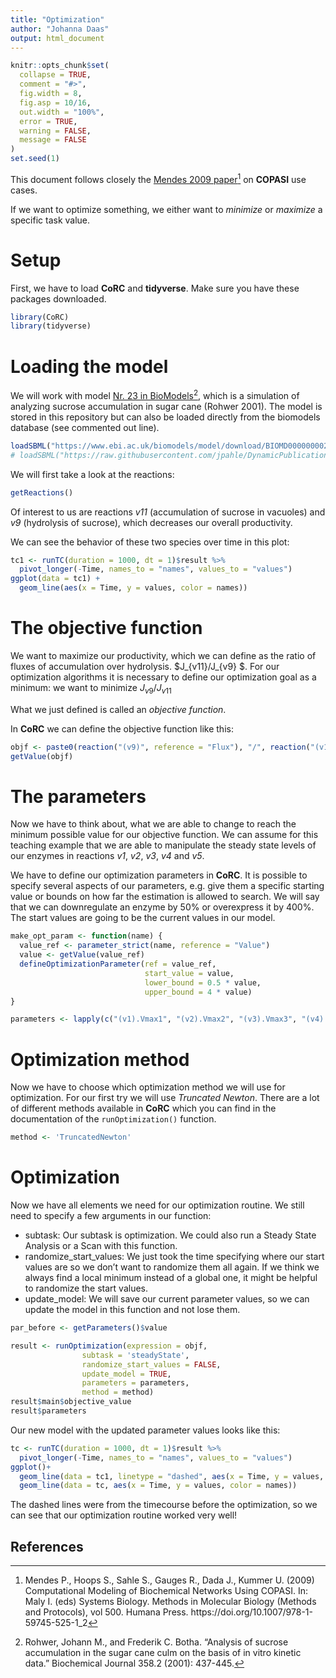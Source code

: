 ---
title: "Optimization"
author: "Johanna Daas"
output: html_document
---

```{r, echo=FALSE}
knitr::opts_chunk$set(
  collapse = TRUE,
  comment = "#>",
  fig.width = 8,
  fig.asp = 10/16,
  out.width = "100%",
  error = TRUE,
  warning = FALSE,
  message = FALSE
)
set.seed(1)
```

This document follows closely the [Mendes 2009 paper](https://doi.org/10.1007/978-1-59745-525-1_2)[^1] on **COPASI** use cases.

If we want to optimize something, we either want to *minimize* or *maximize* a specific task value.

# Setup

First, we have to load **CoRC** and **tidyverse**.
Make sure you have these packages downloaded.

```{r, message = FALSE}
library(CoRC)
library(tidyverse)
```

# Loading the model

We will work with model [Nr. 23 in BioModels](https://www.ebi.ac.uk/biomodels/BIOMD0000000023)[^2], which is a simulation of analyzing sucrose accumulation in sugar cane (Rohwer 2001). 
The model is stored in this repository but can also be loaded directly from the biomodels database (see commented out line).

```{r}
loadSBML("https://www.ebi.ac.uk/biomodels/model/download/BIOMD0000000023?filename=BIOMD0000000023_url.xml")
# loadSBML("https://raw.githubusercontent.com/jpahle/DynamicPublicationMediaManuscript/main/models/BIOMD0000000023_url.xml")
```

We will first take a look at the reactions:

```{r}
getReactions()
```

Of interest to us are reactions *v11* (accumulation of sucrose in vacuoles) and *v9* (hydrolysis of sucrose), which decreases our overall productivity.

We can see the behavior of these two species over time in this plot:

```{r, echo = FALSE}
tc1 <- runTC(duration = 1000, dt = 1)$result %>% 
  pivot_longer(-Time, names_to = "names", values_to = "values")
ggplot(data = tc1) +
  geom_line(aes(x = Time, y = values, color = names))
```

# The objective function

We want to maximize our productivity, which we can define as the ratio of fluxes of accumulation over hydrolysis.
$J_{v11}/J_{v9} $.
For our optimization algorithms it is necessary to define our optimization goal as a minimum: we want to minimize $J_{v9}/J_{v11}$

What we just defined is called an *objective function*.

In **CoRC** we can define the objective function like this:

```{r}
objf <- paste0(reaction("(v9)", reference = "Flux"), "/", reaction("(v11)", reference = "Flux"))
getValue(objf)
```

# The parameters

Now we have to think about, what we are able to change to reach the minimum possible value for our objective function.
We can assume for this teaching example that we are able to manipulate the steady state levels of our enzymes in reactions *v1*, *v2*, *v3*, *v4* and *v5*.

We have to define our optimization parameters in **CoRC**.
It is possible to specify  several aspects of our parameters, e.g. give them a specific starting value or bounds on how far the estimation is allowed to search.
We will say that we can downregulate an enzyme by 50% or overexpress it by 400%.
The start values are going to be the current values in our model.

```{r}
make_opt_param <- function(name) {
  value_ref <- parameter_strict(name, reference = "Value")
  value <- getValue(value_ref)
  defineOptimizationParameter(ref = value_ref,
                              start_value = value,
                              lower_bound = 0.5 * value,
                              upper_bound = 4 * value)
}

parameters <- lapply(c("(v1).Vmax1", "(v2).Vmax2", "(v3).Vmax3", "(v4).Vmax4", "(v5).Vmax5"), make_opt_param)
```

# Optimization method

Now we have to choose which optimization method we will use for optimization.
For our first try we will use *Truncated Newton*.
There are a lot of different methods available in **CoRC** which you can find in the documentation of the `runOptimization()` function. 

```{r}
method <- 'TruncatedNewton'
```

# Optimization

Now we have all elements we need for our optimization routine.
We still need to specify a few arguments in our function:

* subtask: Our subtask is optimization. We could also run a Steady State Analysis or a Scan with this function.
* randomize_start_values: We just took the time specifying where our start values are so we don't want to randomize them all again.
If we think we always find a local minimum instead of a global one, it might be helpful to randomize the start values.
* update_model: We will save our current parameter values, so we can update the model in this function and not lose them.

```{r}
par_before <- getParameters()$value

result <- runOptimization(expression = objf,
                subtask = 'steadyState',
                randomize_start_values = FALSE,
                update_model = TRUE,
                parameters = parameters,
                method = method)
result$main$objective_value
result$parameters
```

Our new model with the updated parameter values looks like this:

```{r, echo = FALSE}
tc <- runTC(duration = 1000, dt = 1)$result %>% 
  pivot_longer(-Time, names_to = "names", values_to = "values")
ggplot()+
  geom_line(data = tc1, linetype = "dashed", aes(x = Time, y = values, color = names))+
  geom_line(data = tc, aes(x = Time, y = values, color = names))
```

The dashed lines were from the timecourse before the optimization, so we can see that our optimization routine worked very well!

## References
[^1]:  Mendes P., Hoops S., Sahle S., Gauges R., Dada J., Kummer U. (2009) Computational Modeling of Biochemical Networks Using COPASI. In: Maly I. (eds) Systems Biology. Methods in Molecular Biology (Methods and Protocols), vol 500. Humana Press. https://doi.org/10.1007/978-1-59745-525-1_2
[^2]: Rohwer, Johann M., and Frederik C. Botha. "Analysis of sucrose accumulation in the sugar cane culm on the basis of in vitro kinetic data." Biochemical Journal 358.2 (2001): 437-445.
